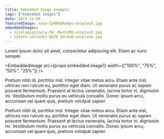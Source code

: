 ```yaml
---
title: Embedded Image example
tags: ["Embedded Images"]
date: 2019-12-20
featuredImage: nasa-CpHNKNRwXps-unsplash.jpg
embeddedImages:
  - nicolagypsicola-tW_-BwcVzM0-unsplash.jpg
  - niketh-vellanki-QkSN_8XcXwQ-unsplash.jpg
---
```



Lorem ipsum dolor sit amet, consectetur adipiscing elit. Etiam ac nunc semper.

<EmbeddedImage
  src={props.embedded.image1}
  width={["100%", "75%", "50%", "25%"]}
/>

Pretium nibh id, porttitor nisl. Integer vitae metus arcu. Etiam ante nisl, ultrices non rutrum eu, porttitor eget diam. Ut venenatis purus ac sapien posuere fermentum. Praesent at lectus venenatis, lacinia tortor in, dignissim mi. Vestibulum mollis purus eu vehicula convallis. Donec ipsum arcu, accumsan vel quam quis, pretium volutpat sapien

<EmbeddedImage
  src={props.embedded.image2}
  width="25%"
  justifyContent="center"
/>

Pretium nibh id, porttitor nisl. Integer vitae metus arcu. Etiam ante nisl, ultrices non rutrum eu, porttitor eget diam. Ut venenatis purus ac sapien posuere fermentum. Praesent at lectus venenatis, lacinia tortor in, dignissim mi. Vestibulum mollis purus eu vehicula convallis. Donec ipsum arcu, accumsan vel quam quis, pretium volutpat sapien
